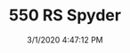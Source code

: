 ---
width: 2000
height: 1333
title: 550 RS Spyder
description: A 1956 Porsche 550/1550 RS Spyder on display.
date: 3/1/2020 4:47:12 PM
cameraMake: Sony
cameraModel: ILCE-7M3
lens: ZEISS Batis 2/40 CF
settingsfStop: f/2
settingsISO: ISO 250
settingsShutter: 1/40
settingsFocalLength: 40 mm
---